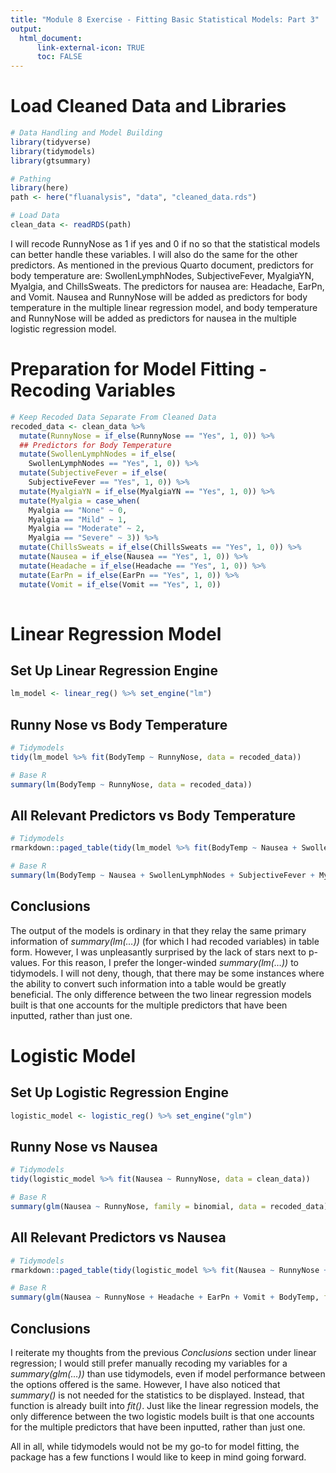 ```yaml
---
title: "Module 8 Exercise - Fitting Basic Statistical Models: Part 3"
output: 
  html_document:
      link-external-icon: TRUE
      toc: FALSE
---
```

# Load Cleaned Data and Libraries
```r
# Data Handling and Model Building
library(tidyverse)
library(tidymodels)
library(gtsummary)

# Pathing
library(here)
path <- here("fluanalysis", "data", "cleaned_data.rds")

# Load Data
clean_data <- readRDS(path)
```

I will recode RunnyNose as 1 if yes and 0 if no so that the statistical models can better handle these variables. I will also do the same for the other predictors. As mentioned in the previous Quarto document, predictors for body temperature are: SwollenLymphNodes, SubjectiveFever, MyalgiaYN, Myalgia, and ChillsSweats. The predictors for nausea are: Headache, EarPn, and Vomit. Nausea and RunnyNose will be added as predictors for body temperature in the multiple linear regression model, and body temperature and RunnyNose will be added as predictors for nausea in the multiple logistic regression model.

# Preparation for Model Fitting - Recoding Variables
```r
# Keep Recoded Data Separate From Cleaned Data
recoded_data <- clean_data %>%
  mutate(RunnyNose = if_else(RunnyNose == "Yes", 1, 0)) %>%
  ## Predictors for Body Temperature
  mutate(SwollenLymphNodes = if_else(
    SwollenLymphNodes == "Yes", 1, 0)) %>%
  mutate(SubjectiveFever = if_else(
    SubjectiveFever == "Yes", 1, 0)) %>%
  mutate(MyalgiaYN = if_else(MyalgiaYN == "Yes", 1, 0)) %>%
  mutate(Myalgia = case_when(
    Myalgia == "None" ~ 0,
    Myalgia == "Mild" ~ 1,
    Myalgia == "Moderate" ~ 2,
    Myalgia == "Severe" ~ 3)) %>%
  mutate(ChillsSweats = if_else(ChillsSweats == "Yes", 1, 0)) %>%
  mutate(Nausea = if_else(Nausea == "Yes", 1, 0)) %>%
  mutate(Headache = if_else(Headache == "Yes", 1, 0)) %>%
  mutate(EarPn = if_else(EarPn == "Yes", 1, 0)) %>%
  mutate(Vomit = if_else(Vomit == "Yes", 1, 0))
  
```

# Linear Regression Model
## Set Up Linear Regression Engine
```r
lm_model <- linear_reg() %>% set_engine("lm")
```

## Runny Nose vs Body Temperature
```r
# Tidymodels
tidy(lm_model %>% fit(BodyTemp ~ RunnyNose, data = recoded_data))

# Base R
summary(lm(BodyTemp ~ RunnyNose, data = recoded_data))
```

## All Relevant Predictors vs Body Temperature
```r
# Tidymodels
rmarkdown::paged_table(tidy(lm_model %>% fit(BodyTemp ~ Nausea + SwollenLymphNodes + SubjectiveFever + MyalgiaYN + Myalgia + ChillsSweats + RunnyNose, data = recoded_data)))

# Base R
summary(lm(BodyTemp ~ Nausea + SwollenLymphNodes + SubjectiveFever + MyalgiaYN + Myalgia + ChillsSweats + RunnyNose, data = recoded_data))
```

## Conclusions 

The output of the models is ordinary in that they relay the same primary information of *summary(lm(...))* (for which I had recoded variables) in table form. However, I was unpleasantly surprised by the lack of stars next to p-values. For this reason, I prefer the longer-winded *summary(lm(...))* to tidymodels. I will not deny, though, that there may be some instances where the ability to convert such information into a table would be greatly beneficial. The only difference between the two linear regression models built is that one accounts for the multiple predictors that have been inputted, rather than just one.

# Logistic Model

## Set Up Logistic Regression Engine
```r
logistic_model <- logistic_reg() %>% set_engine("glm")
```

## Runny Nose vs Nausea
```r
# Tidymodels
tidy(logistic_model %>% fit(Nausea ~ RunnyNose, data = clean_data))

# Base R
summary(glm(Nausea ~ RunnyNose, family = binomial, data = recoded_data))
```

## All Relevant Predictors vs Nausea
```r
# Tidymodels
rmarkdown::paged_table(tidy(logistic_model %>% fit(Nausea ~ RunnyNose + Headache + EarPn + Vomit + BodyTemp, data = clean_data)))

# Base R
summary(glm(Nausea ~ RunnyNose + Headache + EarPn + Vomit + BodyTemp, family = binomial, data = recoded_data))
```

## Conclusions

I reiterate my thoughts from the previous *Conclusions* section under linear regression; I would still prefer manually recoding my variables for a *summary(glm(...))* than use tidymodels, even if model performance between the options offered is the same. However, I have also noticed that *summary()* is not needed for the statistics to be displayed. Instead, that function is already built into *fit()*. Just like the linear regression models, the only difference between the two logistic models built is that one accounts for the multiple predictors that have been inputted, rather than just one.

All in all, while tidymodels would not be my go-to for model fitting, the package has a few functions I would like to keep in mind going forward.